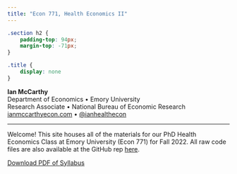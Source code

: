```yaml
---
title: "Econ 771, Health Economics II"
---
```


```css
.section h2 {
    padding-top: 94px;
    margin-top: -71px;
}

.title {
    display: none
}
```


**Ian McCarthy**  
Department of Economics • Emory University<br>
Research Associate • National Bureau of Economic Research<br>
[ianmccarthyecon.com](https://www.ianmccarthyecon.com) • [\@ianhealthecon](https://twitter.com/ianhealthecon)


---

Welcome! This site houses all of the materials for our PhD Health Economics Class at Emory University (Econ 771) for Fall 2022. All raw code files are also available at the GitHub rep [here](https://github.com/imccart/econ771-fall2022).


<p><a class="btn btn-primary btn-lg" target="_blank" href="https://econ771f22.classes.ianmccarthyecon/syllabus/syllabus-771.pdf" role="button"><i class="far fa-file-pdf"></i> Download PDF of Syllabus</a></p>
